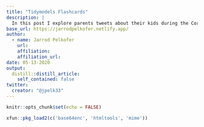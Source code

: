 ```yaml
---
title: "Tidymodels Flashcards"
description: |
  In this post I explore parents tweets about their kids during the Corona Virus Pandemic.
base_url: https://jarrodpelkofer.netlify.app/
author:
  - name: Jarrod Pelkofer
    url:
    affiliation:
    affiliation_url: 
date: 05-13-2020
output: 
  distill::distill_article:
    self_contained: false
twitter:
  creator: "@jpelk33"
---
```


```r
knitr::opts_chunk$set(echo = FALSE)
```

```r
xfun::pkg_load2(c('base64enc', 'htmltools', 'mime'))

```

